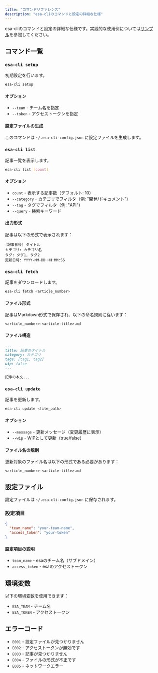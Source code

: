 ```yaml
---
title: "コマンドリファレンス"
description: "esa-cliのコマンドと設定の詳細な仕様"
---
```


esa-cliのコマンドと設定の詳細な仕様です。実践的な使用例については[サンプル](/examples/)を参照してください。

## コマンド一覧

### `esa-cli setup`

初期設定を行います。

```bash
esa-cli setup
```

#### オプション
- `--team` - チーム名を指定
- `--token` - アクセストークンを指定

#### 設定ファイルの生成
このコマンドは `~/.esa-cli-config.json` に設定ファイルを生成します。

### `esa-cli list`

記事一覧を表示します。

```bash
esa-cli list [count]
```

#### オプション
- `count` - 表示する記事数（デフォルト: 10）
- `--category` - カテゴリでフィルタ（例: "開発/ドキュメント"）
- `--tag` - タグでフィルタ（例: "API"）
- `--query` - 検索キーワード

#### 出力形式
記事は以下の形式で表示されます：
```
[記事番号] タイトル
カテゴリ: カテゴリ名
タグ: タグ1, タグ2
更新日時: YYYY-MM-DD HH:MM:SS
```

### `esa-cli fetch`

記事をダウンロードします。

```bash
esa-cli fetch <article_number>
```

#### ファイル形式
記事はMarkdown形式で保存され、以下の命名規則に従います：
```
<article_number>-<article-title>.md
```

#### ファイル構造
```markdown
---
title: 記事のタイトル
category: カテゴリ
tags: [tag1, tag2]
wip: false
---

記事の本文...
```

### `esa-cli update`

記事を更新します。

```bash
esa-cli update <file_path>
```

#### オプション
- `--message` - 更新メッセージ（変更履歴に表示）
- `--wip` - WIPとして更新（true/false）

#### ファイル名の規則
更新対象のファイル名は以下の形式である必要があります：
```
<article_number>-<article-title>.md
```

## 設定ファイル

設定ファイルは `~/.esa-cli-config.json` に保存されます。

### 設定項目

```json
{
  "team_name": "your-team-name",
  "access_token": "your-token"
}
```

#### 設定項目の説明

- `team_name` - esaのチーム名（サブドメイン）
- `access_token` - esaのアクセストークン

## 環境変数

以下の環境変数を使用できます：

- `ESA_TEAM` - チーム名
- `ESA_TOKEN` - アクセストークン

## エラーコード

- `E001` - 設定ファイルが見つかりません
- `E002` - アクセストークンが無効です
- `E003` - 記事が見つかりません
- `E004` - ファイルの形式が不正です
- `E005` - ネットワークエラー 